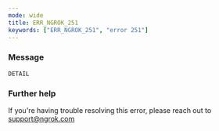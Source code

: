```yaml
---
mode: wide
title: ERR_NGROK_251
keywords: ["ERR_NGROK_251", "error 251"]
---
```


### Message

`DETAIL`

### Further help

If you're having trouble resolving this error, please reach out to [support@ngrok.com](mailto:support@ngrok.com?subject=Help%20with%20ERR_NGROK_251)
